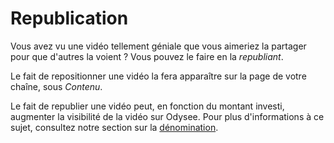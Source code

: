 # Republication

Vous avez vu une vidéo tellement géniale que vous aimeriez la partager pour que d'autres la voient ? Vous pouvez le faire en la *republiant*.

Le fait de repositionner une vidéo la fera apparaître sur la page de votre chaîne, sous *Contenu*.

Le fait de republier une vidéo peut, en fonction du montant investi, augmenter la visibilité de la vidéo sur Odysee. Pour plus d'informations à ce sujet, consultez notre section sur la [dénomination](https://help.odysee.tv/category-blockchain/category-staking/naming).

